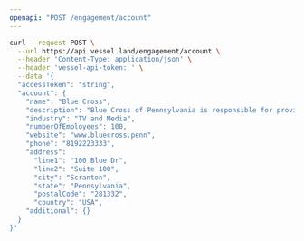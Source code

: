 ```yaml
---
openapi: "POST /engagement/account"
---
```


<RequestExample>

```bash Request
curl --request POST \
  --url https://api.vessel.land/engagement/account \
  --header 'Content-Type: application/json' \
  --header 'vessel-api-token: ' \
  --data '{
  "accessToken": "string",
  "account": {
    "name": "Blue Cross",
    "description": "Blue Cross of Pennsylvania is responsible for providing services to the good people of Scranton",
    "industry": "TV and Media",
    "numberOfEmployees": 100,
    "website": "www.bluecross.penn",
    "phone": "8192223333",
    "address":
      "line1": "100 Blue Dr",
      "line2": "Suite 100",
      "city": "Scranton",
      "state": "Pennsylvania",
      "postalCode": "281332",
      "country": "USA",
    "additional": {}
  }
}'
```

</RequestExample>

